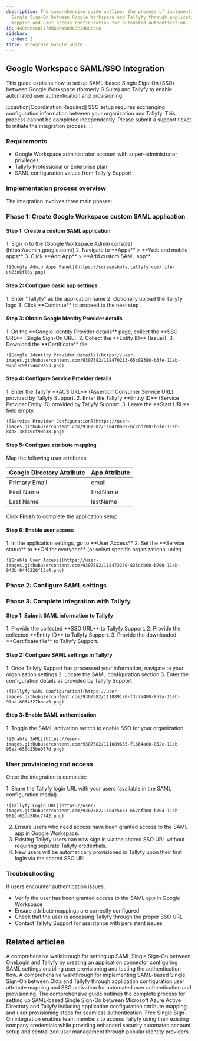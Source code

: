 ```yaml
---
description: The comprehensive guide outlines the process of implementing SAML-based
  Single Sign-On between Google Workspace and Tallyfy through application setup attribute
  mapping and user access configuration for automated authentication.
id: 440bbbc60717dd6bba08d63c34b0c3ca
sidebar:
  order: 2
title: Integrate Google Suite
---
```



## Google Workspace SAML/SSO Integration

This guide explains how to set up SAML-based Single Sign-On (SSO) between Google Workspace (formerly G Suite) and Tallyfy to enable automated user authentication and provisioning.

:::caution[Coordination Required]
SSO setup requires exchanging configuration information between your organization and Tallyfy. This process cannot be completed independently. Please submit a support ticket to initiate the integration process.
:::

### Requirements

- Google Workspace administrator account with super-administrator privileges
- Tallyfy Professional or Enterprise plan
- SAML configuration values from Tallyfy Support

### Implementation process overview

The integration involves three main phases:

### Phase 1: Create Google Workspace custom SAML application

#### Step 1: Create a custom SAML application

<Steps>
1. Sign in to the [Google Workspace Admin console](https://admin.google.com/)
2. Navigate to **Apps** > **Web and mobile apps**
3. Click **Add App** > **Add custom SAML app**

    ![Google Admin Apps Panel](https://screenshots.tallyfy.com/file-CNZ3nkfl6y.png)
</Steps>

#### Step 2: Configure basic app settings

<Steps>
1. Enter "Tallyfy" as the application name
2. Optionally upload the Tallyfy logo
3. Click **Continue** to proceed to the next step
</Steps>

#### Step 3: Obtain Google Identity Provider details

<Steps>
1. On the **Google Identity Provider details** page, collect the **SSO URL** (Single Sign-On URL).
2. Collect the **Entity ID** (Issuer).
3. Download the **Certificate** file.

    ![Google Identity Provider Details](https://user-images.githubusercontent.com/9307582/118470213-65c09380-b6fe-11eb-976b-c9a1544c9a53.png)
</Steps>

#### Step 4: Configure Service Provider details

<Steps>
1. Enter the Tallyfy **ACS URL** (Assertion Consumer Service URL) provided by Tallyfy Support.
2. Enter the Tallyfy **Entity ID** (Service Provider Entity ID) provided by Tallyfy Support.
3. Leave the **Start URL** field empty.

    ![Service Provider Configuration](https://user-images.githubusercontent.com/9307582/118470602-bc2dd200-b6fe-11eb-84a8-38b49cf90b38.png)
</Steps>

#### Step 5: Configure attribute mapping

Map the following user attributes:

| Google Directory Attribute | App Attribute |
|----------------------------|--------------|
| Primary Email | email |
| First Name | firstName |
| Last Name | lastName |

Click **Finish** to complete the application setup.

#### Step 6: Enable user access

<Steps>
1. In the application settings, go to **User Access**
2. Set the **Service status** to **ON for everyone** (or select specific organizational units)

    ![Enable User Access](https://user-images.githubusercontent.com/9307582/118472230-825dcb00-b700-11eb-943b-9446226f13c4.png)
</Steps>

### Phase 2: Configure SAML settings

### Phase 3: Complete integration with Tallyfy

#### Step 1: Submit SAML information to Tallyfy

<Steps>
1. Provide the collected **SSO URL** to Tallyfy Support.
2. Provide the collected **Entity ID** to Tallyfy Support.
3. Provide the downloaded **Certificate file** to Tallyfy Support.
</Steps>

#### Step 2: Configure SAML settings in Tallyfy

<Steps>
1. Once Tallyfy Support has processed your information, navigate to your organization settings
2. Locate the SAML configuration section
3. Enter the configuration details as provided by Tallyfy Support

    ![Tallyfy SAML Configuration](https://user-images.githubusercontent.com/9307582/111089170-f3c7a480-852a-11eb-97aa-6034327bbea5.png)
</Steps>

#### Step 3: Enable SAML authentication

<Steps>
1. Toggle the SAML activation switch to enable SSO for your organization

    ![Enable SAML](https://user-images.githubusercontent.com/9307582/111089635-f1664a00-852c-11eb-95ea-656d25be057d.png)
</Steps>

### User provisioning and access

Once the integration is complete:

<Steps>
1. Share the Tallyfy login URL with your users (available in the SAML configuration modal).

    ![Tallyfy Login URL](https://user-images.githubusercontent.com/9307582/118475633-652afb80-b704-11eb-961c-63db58bc7f42.png)
2. Ensure users who need access have been granted access to the SAML app in Google Workspace.
3. Existing Tallyfy users can now sign in via the shared SSO URL without requiring separate Tallyfy credentials.
4. New users will be automatically provisioned in Tallyfy upon their first login via the shared SSO URL.
</Steps>

### Troubleshooting

If users encounter authentication issues:
- Verify the user has been granted access to the SAML app in Google Workspace
- Ensure attribute mappings are correctly configured
- Check that the user is accessing Tallyfy through the proper SSO URL
- Contact Tallyfy Support for assistance with persistent issues


## Related articles
<CardGrid>
<LinkTitleCard header="<b>Authentication > Integrate OneLogin</b>" href="/products/pro/integrations/authentication/how-to-integrate-onelogin-samlsso-with-tallyfy/" > A comprehensive walkthrough for setting up SAML Single Sign-On between OneLogin and Tallyfy by creating an application connector configuring SAML settings enabling user provisioning and testing the authentication flow. </LinkTitleCard>
<LinkTitleCard header="<b>Authentication > Integrate Okta</b>" href="/products/pro/integrations/authentication/how-to-integrate-okta-samlsso-with-tallyfy/" > A comprehensive walkthrough for implementing SAML-based Single Sign-On between Okta and Tallyfy through application configuration user attribute mapping and SSO activation for automated user authentication and provisioning. </LinkTitleCard>
<LinkTitleCard header="<b>Authentication > Integrate Azure AD</b>" href="/products/pro/integrations/authentication/how-to-integrate-azure-ad-samlsso-with-tallyfy/" > The comprehensive guide outlines the complete process for setting up SAML-based Single Sign-On between Microsoft Azure Active Directory and Tallyfy including application configuration attribute mapping and user provisioning steps for seamless authentication. </LinkTitleCard>
<LinkTitleCard header="<b>Integrations > Authentication and SSO</b>" href="/products/pro/integrations/authentication/" > Free Single Sign-On integration enables team members to access Tallyfy using their existing company credentials while providing enhanced security automated account setup and centralized user management through popular identity providers. </LinkTitleCard>
</CardGrid>